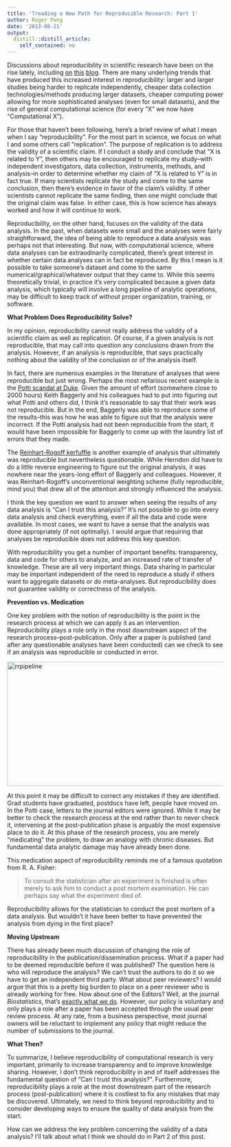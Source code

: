 ```yaml
---
title: 'Treading a New Path for Reproducible Research: Part 1'
author: Roger Peng
date: '2013-08-21'
output:
  distill::distill_article:
    self_contained: no
---
```


<p dir="ltr">
  Discussions about reproducibility in scientific research have been on the rise lately, including <a href="http://simplystatistics.org/2013/07/09/repost-preventing-errors-through-reproducibility/">on</a> <a href="http://simplystatistics.org/2013/04/30/reproducibility-and-reciprocity/">this</a> <a href="http://simplystatistics.org/2011/12/02/reproducible-research-in-computational-science/">blog</a>. There are many underlying trends that have produced this increased interest in reproducibility: larger and larger studies being harder to replicate independently, cheaper data collection technologies/methods producing larger datasets, cheaper computing power allowing for more sophisticated analyses (even for small datasets), and the rise of general computational science (for every “X” we now have “Computational X”).
</p>

For those that haven’t been following, here’s a brief review of what I mean when I say “reproducibility”. For the most part in science, we focus on what I and some others call “replication”. The purpose of replication is to address the validity of a scientific claim. If I conduct a study and conclude that “X is related to Y”, then others may be encouraged to replicate my study--with independent investigators, data collection, instruments, methods, and analysis--in order to determine whether my claim of “X is related to Y” is in fact true. If many scientists replicate the study and come to the same conclusion, then there’s evidence in favor of the claim’s validity. If other scientists cannot replicate the same finding, then one might conclude that the original claim was false. In either case, this is how science has always worked and how it will continue to work.

<p dir="ltr">
  Reproducibility, on the other hand, focuses on the validity of the data analysis. In the past, when datasets were small and the analyses were fairly straightforward, the idea of being able to reproduce a data analysis was perhaps not that interesting. But now, with computational science, where data analyses can be extraodinarily complicated, there’s great interest in whether certain data analyses can in fact be reproduced. By this I mean is it possible to take someone’s dataset and come to the same numerical/graphical/whatever output that they came to. While this seems theoretically trivial, in practice it’s very complicated because a given data analysis, which typically will involve a long pipeline of analytic operations, may be difficult to keep track of without proper organization, training, or software.
</p>

**What Problem Does Reproducibility Solve?**

<p dir="ltr">
  In my opinion, reproducibility cannot really address the validity of a scientific claim as well as replication. Of course, if a given analysis is not reproducible, that may call into question any conclusions drawn from the analysis. However, if an analysis is reproducible, that says practically nothing about the validity of the conclusion or of the analysis itself.
</p>

<p dir="ltr">
  In fact, there are numerous examples in the literature of analyses that were reproducible but just wrong. Perhaps the most nefarious recent example is the <a href="http://simplystatistics.org/2012/02/27/the-duke-saga-starter-set/">Potti scandal at Duke</a>. Given the amount of effort (somewhere close to 2000 hours) Keith Baggerly and his colleagues had to put into figuring out what Potti and others did, I think it’s reasonable to say that their work was not reproducible. But in the end, Baggerly was able to reproduce some of the results--this was how he was able to figure out that the analysis were incorrect. If the Potti analysis had not been reproducible from the start, it would have been impossible for Baggerly to come up with the laundry list of errors that they made.
</p>

<p dir="ltr">
  The <a href="http://simplystatistics.org/2013/04/21/nevins-potti-reinhart-rogoff/">Reinhart-Rogoff kerfuffle</a> is another example of analysis that ultimately was reproducible but nevertheless questionable. While Herndon did have to do a little reverse engineering to figure out the original analysis, it was nowhere near the years-long effort of Baggerly and colleagues. However, it was Reinhart-Rogoff’s unconventional weighting scheme (fully reproducible, mind you) that drew all of the attention and strongly influenced the analysis.
</p>

<p dir="ltr">
  I think the key question we want to answer when seeing the results of any data analysis is “Can I trust this analysis?” It’s not possible to go into every data analysis and check everything, even if all the data and code were available. In most cases, we want to have a sense that the analysis was done appropriately (if not optimally). I would argue that requiring that analyses be reproducible does not address this key question.
</p>

With reproducibility you get a number of important benefits: transparency, data and code for others to analyze, and an increased rate of transfer of knowledge. These are all very important things. Data sharing in particular may be important independent of the need to reproduce a study if others want to aggregate datasets or do meta-analyses. But reproducibility does not guarantee validity or correctness of the analysis.

**Prevention vs. Medication**

<p dir="ltr">
  One key problem with the notion of reproducibility is the point in the research process at which we can apply it as an intervention. Reproducibility plays a role only in the most downstream aspect of the research process--post-publication. Only after a paper is published (and after any questionable analyses have been conducted) can we check to see if an analysis was reproducible or conducted in error.
</p>

<p dir="ltr">
  <a href="http://simplystatistics.org/wp-content/uploads/2013/08/rrpipeline.png"><img class="alignright size-large wp-image-1705" alt="rrpipeline" src="http://simplystatistics.org/wp-content/uploads/2013/08/rrpipeline-1024x463.png" width="640" height="289" srcset="http://simplystatistics.org/wp-content/uploads/2013/08/rrpipeline-300x135.png 300w, http://simplystatistics.org/wp-content/uploads/2013/08/rrpipeline-1024x463.png 1024w" sizes="(max-width: 640px) 100vw, 640px" /></a>
</p>

<p dir="ltr">
  At this point it may be difficult to correct any mistakes if they are identified. Grad students have graduated, postdocs have left, people have moved on. In the Potti case, letters to the journal editors were ignored. While it may be better to check the research process at the end rather than to never check it, intervening at the post-publication phase is arguably the most expensive place to do it. At this phase of the research process, you are merely “medicating” the problem, to draw an analogy with chronic diseases. But fundamental data analytic damage may have already been done.
</p>

<p dir="ltr">
  This medication aspect of reproducibility reminds me of a famous quotation from R. A. Fisher:
</p>

> To consult the statistician after an experiment is finished is often merely to ask him to conduct a post mortem examination. He can perhaps say what the experiment died of.

<p dir="ltr">
  Reproducibility allows for the statistician to conduct the post mortem of a data analysis. But wouldn’t it have been better to have prevented the analysis from dying in the first place?
</p>

<p dir="ltr">
  <strong>Moving Upstream</strong>
</p>

<p dir="ltr">
  There has already been much discussion of changing the role of reproducibility in the publication/dissemination process. What if a paper had to be deemed reproducible before it was published? The question here is who will reproduce the analysis? We can't trust the authors to do it so we have to get an independent third party. What about peer reviewers? I would argue that this is a pretty big burden to place on a peer reviewer who is already working for free. How about one of the Editors? Well, at the journal <em>Biostatistics</em>, that’s <a href="http://biostatistics.oxfordjournals.org/content/10/3/405.long">exactly what we do</a>. However, our policy is voluntary and only plays a role after a paper has been accepted through the usual peer review process. At any rate, from a business perspective, most journal owners will be reluctant to implement any policy that might reduce the number of submissions to the journal.
</p>

**What Then?**

<p dir="ltr">
  To summarize, I believe reproducibility of computational research is very important, primarily to increase transparency and to improve knowledge sharing. However, I don’t think reproducibility in and of itself addresses the fundamental question of “Can I trust this analysis?”. Furthermore, reproducibility plays a role at the most downstream part of the research process (post-publication) where it is costliest to fix any mistakes that may be discovered. Ultimately, we need to think beyond reproducibility and to consider developing ways to ensure the quality of data analysis from the start.
</p>

<p dir="ltr">
  How can we address the key problem concerning the validity of a data analysis? I’ll talk about what I think we should do in Part 2 of this post.
</p>
